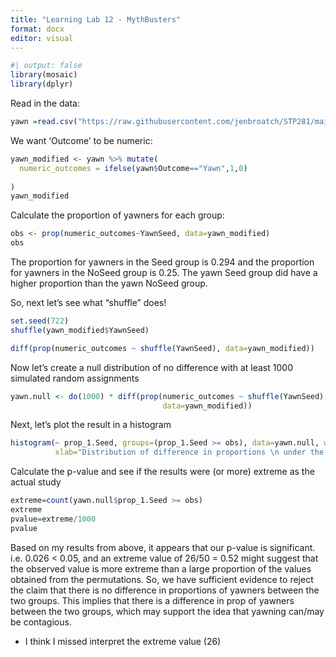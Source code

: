 ---
title: "Learning Lab 12 - MythBusters"
format: docx
editor: visual
---

```{r}
#| output: false
library(mosaic)
library(dplyr)
```

Read in the data:

```{r}
yawn =read.csv("https://raw.githubusercontent.com/jenbroatch/STP281/main/Yawn.csv")
```

We want 'Outcome' to be numeric:

```{r}
yawn_modified <- yawn %>% mutate(
  numeric_outcomes = ifelse(yawn$Outcome=="Yawn",1,0)
  
)
yawn_modified
```

Calculate the proportion of yawners for each group:

```{r}
obs <- prop(numeric_outcomes~YawnSeed, data=yawn_modified)
obs
```

The proportion for yawners in the Seed group is 0.294 and the proportion for yawners in the NoSeed group is 0.25. The yawn Seed group did have a higher proportion than the yawn NoSeed group.

So, next let's see what "shuffle" does!

```{r}
set.seed(722)
shuffle(yawn_modified$YawnSeed)

diff(prop(numeric_outcomes ~ shuffle(YawnSeed), data=yawn_modified))
```

Now let's create a null distribution of no difference with at least 1000 simulated random assignments

```{r}
yawn.null <- do(1000) * diff(prop(numeric_outcomes ~ shuffle(YawnSeed), 
                                  data=yawn_modified))
```

Next, let's plot the result in a histogram

```{r}
histogram(~ prop_1.Seed, groups=(prop_1.Seed >= obs), data=yawn.null, width=0.1,
          xlab="Distribution of difference in proportions \n under the null hypothesis")
```

Calculate the p-value and see if the results were (or more) extreme as the actual study

```{r}
extreme=count(yawn.null$prop_1.Seed >= obs)
extreme
pvalue=extreme/1000
pvalue
```

Based on my results from above, it appears that our p-value is significant. i.e. 0.026 \< 0.05, and an extreme value of 26/50 = 0.52 might suggest that the observed value is more extreme than a large proportion of the values obtained from the permutations. So, we have sufficient evidence to reject the claim that there is no difference in proportions of yawners between the two groups. This implies that there is a difference in prop of yawners between the two groups, which may support the idea that yawning can/may be contagious.

-   I think I missed interpret the extreme value (26)
